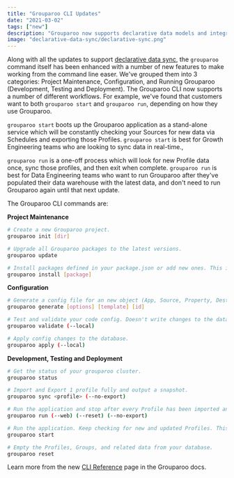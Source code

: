 ```yaml
---
title: "Grouparoo CLI Updates"
date: "2021-03-02"
tags: ["new"]
description: "Grouparoo now supports declarative data models and integrations to continuously sync data to cloud-based tools."
image: "declarative-data-sync/declarative-sync.png"
---
```


Along with all the updates to support [declarative data sync](/blog/declarative-data-sync), the `grouparoo` command itself has been enhanced with a number of new features to make working from the command line easer. We've grouped them into 3 categories: Project Maintenance, Configuration, and Running Grouparoo (Development, Testing and Deployment). The Grouparoo CLI now supports a number of different workflows. For example, we've found that customers want to both `grouparoo start` and `grouparoo run`, depending on how they use Grouparoo.

`grouparoo start` boots up the Grouparoo application as a stand-alone service which will be constantly checking your Sources for new data via Schedules and exporting those Profiles. `grouparoo start` is best for Growth Engineering teams who are looking to sync data in real-time.,

`grouparoo run` is a one-off process which will look for new Profile data once, sync those profiles, and then exit when complete. `grouparoo run` is best for Data Engineering teams who want to run Grouparoo after they've populated their data warehouse with the latest data, and don't need to run Grouparoo again until that next update.

The Grouparoo CLI commands are:

**Project Maintenance**

```bash
# Create a new Grouparoo project.
grouparoo init [dir]

# Upgrade all Grouparoo packages to the latest versions.
grouparoo update

# Install packages defined in your package.json or add new ones. This is equivalent to npm install [package].
grouparoo install [package]
```

**Configuration**

```bash
# Generate a config file for an new object (App, Source, Property, Destination, etc) from a template.
grouparoo generate [options] [template] [id]

# Test and validate your code config. Doesn't write changes to the database. Optionally disable checking with remote Apps.
grouparoo validate (--local)

# Apply config changes to the database.
grouparoo apply (--local)
```

**Development, Testing and Deployment**

```bash
# Get the status of your grouparoo cluster.
grouparoo status

# Import and Export 1 profile fully and output a snapshot.
grouparoo sync <profile> (--no-export)

# Run the application and stop after every Profile has been imported and exported as needed.
grouparoo run (--web) (--reset) (--no-export)

# Run the application. Keep checking for new and updated Profiles. This is equivalent to npm start
grouparoo start

# Empty the Profiles, Groups, and related data from your database.
grouparoo reset
```

Learn more from the new [CLI Reference](/docs/cli) page in the Grouparoo docs.
